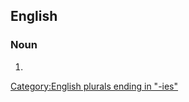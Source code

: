 ==English==

===Noun===
{{head|en|noun plural form}}

# {{plural of|bursary|lang=en}}

[[Category:English plurals ending in "-ies"]]